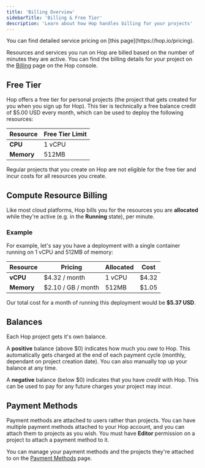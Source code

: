 ```yaml
---
title: 'Billing Overview'
sidebarTitle: 'Billing & Free Tier'
description: 'Learn about how Hop handles billing for your projects'
---
```


<Note>
	You can find detailed service pricing on [this page](https://hop.io/pricing).
</Note>

Resources and services you run on Hop are billed based on the number of minutes they are active. You can find the billing details for your project on the [Billing](https://console.hop.io/billing) page on the Hop console.

## Free Tier

Hop offers a free tier for personal projects (the project that gets created for you when you sign up for Hop). This tier is technically a free balance credit of $5.00 USD every month, which can be used to deploy the following resources:

| Resource   | Free Tier Limit |
| ---------- | --------------- |
| **CPU**    | 1 vCPU          |
| **Memory** | 512MB           |

Regular projects that you create on Hop are not eligible for the free tier and incur costs for all resources you create.

## Compute Resource Billing

Like most cloud platforms, Hop bills you for the resources you are **allocated** while they're active (e.g. in the **Running** state), per minute.

### Example

For example, let's say you have a deployment with a single container running on 1 vCPU and 512MB of memory:

| Resource   | Pricing            | Allocated | Cost  |
| ---------- | ------------------ | --------- | ----- |
| **vCPU**   | $4.32 / month      | 1 vCPU    | $4.32 |
| **Memory** | $2.10 / GB / month | 512MB     | $1.05 |

Our total cost for a month of running this deployment would be **$5.37 USD**.

## Balances

Each Hop project gets it's own balance.

A **positive** balance (above $0) indicates how much you _owe_ to Hop. This automatically gets charged at the end of each payment cycle (monthly, dependant on project creation date). You can also manually top up your balance at any time.

A **negative** balance (below $0) indicates that you have _credit_ with Hop. This can be used to pay for any future charges your project may incur.

## Payment Methods

Payment methods are attached to users rather than projects. You can have multiple payment methods attached to your Hop account, and you can attach them to projects as you wish. You must have **Editor** permission on a project to attach a payment method to it.

You can manage your payment methods and the projects they're attached to on the [Payment Methods](https://console.hop.io/settings/cards) page.
